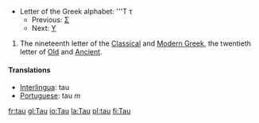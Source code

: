*Letter of the Greek alphabet: '''&#932; &#964;
**Previous: [[sigma|&#931;]]
**Next: [[upsilon|&#933;]]

# The nineteenth letter of the [[Classical Greek|Classical]] and [[Modern Greek]], the twentieth letter of [[Old Greek|Old]] and [[Ancient Greek|Ancient]].
==== Translations ====
*[[Interlingua]]: tau
*[[Portuguese]]: tau ''m''

[[fr:tau]]
[[gl:Tau]]
[[io:Tau]]
[[la:Tau]]
[[pl:tau]]
[[fi:Tau]]